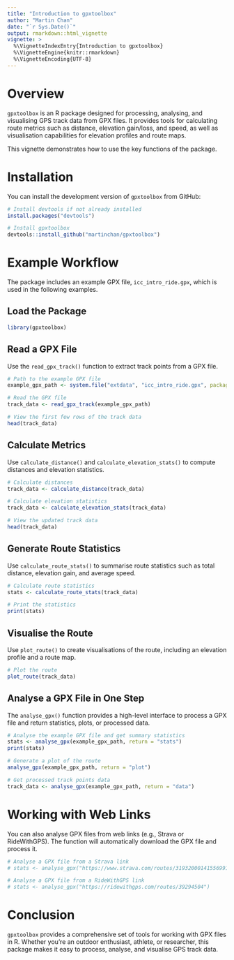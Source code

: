 ```yaml
---
title: "Introduction to gpxtoolbox"
author: "Martin Chan"
date: "`r Sys.Date()`"
output: rmarkdown::html_vignette
vignette: >
  %\VignetteIndexEntry{Introduction to gpxtoolbox}
  %\VignetteEngine{knitr::rmarkdown}
  %\VignetteEncoding{UTF-8}
---
```


# Overview

`gpxtoolbox` is an R package designed for processing, analysing, and visualising GPS track data from GPX files. It provides tools for calculating route metrics such as distance, elevation gain/loss, and speed, as well as visualisation capabilities for elevation profiles and route maps.

This vignette demonstrates how to use the key functions of the package.

# Installation

You can install the development version of `gpxtoolbox` from GitHub:

```r
# Install devtools if not already installed
install.packages("devtools")

# Install gpxtoolbox
devtools::install_github("martinchan/gpxtoolbox")
```

# Example Workflow

The package includes an example GPX file, `icc_intro_ride.gpx`, which is used in the following examples.

## Load the Package

```r
library(gpxtoolbox)
```

## Read a GPX File

Use the `read_gpx_track()` function to extract track points from a GPX file.

```r
# Path to the example GPX file
example_gpx_path <- system.file("extdata", "icc_intro_ride.gpx", package = "gpxtoolbox")

# Read the GPX file
track_data <- read_gpx_track(example_gpx_path)

# View the first few rows of the track data
head(track_data)
```

## Calculate Metrics

Use `calculate_distance()` and `calculate_elevation_stats()` to compute distances and elevation statistics.

```r
# Calculate distances
track_data <- calculate_distance(track_data)

# Calculate elevation statistics
track_data <- calculate_elevation_stats(track_data)

# View the updated track data
head(track_data)
```

## Generate Route Statistics

Use `calculate_route_stats()` to summarise route statistics such as total distance, elevation gain, and average speed.

```r
# Calculate route statistics
stats <- calculate_route_stats(track_data)

# Print the statistics
print(stats)
```

## Visualise the Route

Use `plot_route()` to create visualisations of the route, including an elevation profile and a route map.

```r
# Plot the route
plot_route(track_data)
```

## Analyse a GPX File in One Step

The `analyse_gpx()` function provides a high-level interface to process a GPX file and return statistics, plots, or processed data.

```r
# Analyse the example GPX file and get summary statistics
stats <- analyse_gpx(example_gpx_path, return = "stats")
print(stats)

# Generate a plot of the route
analyse_gpx(example_gpx_path, return = "plot")

# Get processed track points data
track_data <- analyse_gpx(example_gpx_path, return = "data")
```

# Working with Web Links

You can also analyse GPX files from web links (e.g., Strava or RideWithGPS). The function will automatically download the GPX file and process it.

```r
# Analyse a GPX file from a Strava link
# stats <- analyse_gpx("https://www.strava.com/routes/3193200014155699162")

# Analyse a GPX file from a RideWithGPS link
# stats <- analyse_gpx("https://ridewithgps.com/routes/39294504")
```

# Conclusion

`gpxtoolbox` provides a comprehensive set of tools for working with GPX files in R. Whether you're an outdoor enthusiast, athlete, or researcher, this package makes it easy to process, analyse, and visualise GPS track data.
